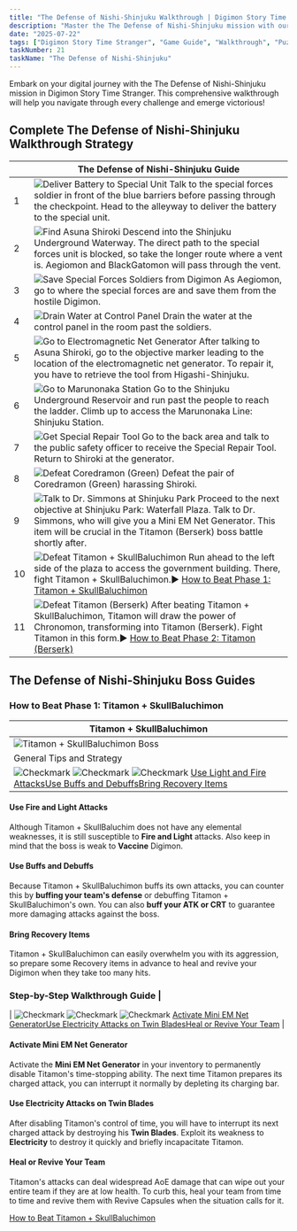 ```yaml
---
title: "The Defense of Nishi-Shinjuku Walkthrough | Digimon Story Time Stranger"
description: "Master the The Defense of Nishi-Shinjuku mission with our comprehensive walkthrough. Learn battle strategies, game mechanics, and progression tips for Digimon Story Time Stranger."
date: "2025-07-22"
tags: ["Digimon Story Time Stranger", "Game Guide", "Walkthrough", "Puzzle Games", "Mobile Games"]
taskNumber: 21
taskName: "The Defense of Nishi-Shinjuku"
---
```


Embark on your digital journey with the The Defense of Nishi-Shinjuku mission in Digimon Story Time Stranger. This comprehensive walkthrough will help you navigate through every challenge and emerge victorious!

## Complete The Defense of Nishi-Shinjuku Walkthrough Strategy

|  | The Defense of Nishi-Shinjuku Guide |
| --- | --- |
| 1 | ![Deliver Battery to Special Unit](/images/walkthorough/6d024420e503f798.webp) Talk to the special forces soldier in front of the blue barriers before passing through the checkpoint. Head to the alleyway to deliver the battery to the special unit. |
| 2 | ![Find Asuna Shiroki](/images/walkthorough/e72a7b97fce5bf49.webp) Descend into the Shinjuku Underground Waterway. The direct path to the special forces unit is blocked, so take the longer route where a vent is. Aegiomon and BlackGatomon will pass through the vent. |
| 3 | ![Save Special Forces Soldiers from Digimon](/images/walkthorough/3e84e683c911fefb.webp) As Aegiomon, go to where the special forces are and save them from the hostile Digimon. |
| 4 | ![Drain Water at Control Panel](/images/walkthorough/d068b68b11469862.webp) Drain the water at the control panel in the room past the soldiers. |
| 5 | ![Go to Electromagnetic Net Generator](/images/walkthorough/cdcec08d4e27f75f.webp) After talking to Asuna Shiroki, go to the objective marker leading to the location of the electromagnetic net generator. To repair it, you have to retrieve the tool from Higashi-Shinjuku. |
| 6 | ![Go to Marunonaka Station](/images/walkthorough/987a479a4caf0ebe.webp) Go to the Shinjuku Underground Reservoir and run past the people to reach the ladder. Climb up to access the Marunonaka Line: Shinjuku Station. |
| 7 | ![Get Special Repair Tool](/images/walkthorough/3a6578e44aeebd0f.webp) Go to the back area and talk to the public safety officer to receive the Special Repair Tool. Return to Shiroki at the generator. |
| 8 | ![Defeat Coredramon (Green)](/images/walkthorough/cd55afd29d30c605.webp) Defeat the pair of Coredramon (Green) harassing Shiroki. |
| 9 | ![Talk to Dr. Simmons at Shinjuku Park](/images/walkthorough/790a4b6dfbfdd549.webp) Proceed to the next objective at Shinjuku Park: Waterfall Plaza. Talk to Dr. Simmons, who will give you a Mini EM Net Generator. This item will be crucial in the Titamon (Berserk) boss battle shortly after. |
| 10 | ![Defeat Titamon + SkullBaluchimon](/images/walkthorough/f1f8176434dea4cd.webp) Run ahead to the left side of the plaza to access the government building. There, fight Titamon + SkullBaluchimon.▶︎ [How to Beat Phase 1: Titamon + SkullBaluchimon](#hm_101) |
| 11 | ![Defeat Titamon (Berserk)](/images/walkthorough/0a663e7b357a88d0.webp) After beating Titamon + SkullBaluchimon, Titamon will draw the power of Chronomon, transforming into Titamon (Berserk). Fight Titamon in this form.▶︎ [How to Beat Phase 2: Titamon (Berserk)](#hm_102) |

## The Defense of Nishi-Shinjuku Boss Guides

### How to Beat Phase 1: Titamon + SkullBaluchimon

| Titamon + SkullBaluchimon |
| --- |
| ![Titamon + SkullBaluchimon Boss](/images/walkthorough/1b44c4a2d974ff65.webp) |
| General Tips and Strategy |
| ![Checkmark](/images/walkthorough/302062a858042a1d.webp) ![Checkmark](/images/walkthorough/302062a858042a1d.webp) ![Checkmark](/images/walkthorough/302062a858042a1d.webp) [Use Light and Fire Attacks](#hs_1)[Use Buffs and Debuffs](#hs_2)[Bring Recovery Items](#hs_3) |

#### Use Fire and Light Attacks

Although Titamon + SkullBaluchim does not have any elemental weaknesses, it is still susceptible to **Fire and Light** attacks. Also keep in mind that the boss is weak to **Vaccine** Digimon.

#### Use Buffs and Debuffs

Because Titamon + SkullBaluchimon buffs its own attacks, you can counter this by **buffing your team's defense** or debuffing Titamon + SkullBaluchimon's own. You can also **buff your ATK or CRT** to guarantee more damaging attacks against the boss.

#### Bring Recovery Items

Titamon + SkullBaluchimon can easily overwhelm you with its aggression, so prepare some Recovery items in advance to heal and revive your Digimon when they take too many hits.

### Step-by-Step Walkthrough Guide |
| ![Checkmark](/images/walkthorough/302062a858042a1d.webp) ![Checkmark](/images/walkthorough/302062a858042a1d.webp) ![Checkmark](/images/walkthorough/302062a858042a1d.webp) [Activate Mini EM Net Generator](#hs_4)[Use Electricity Attacks on Twin Blades](#hs_5)[Heal or Revive Your Team](#hs_6) |

#### Activate Mini EM Net Generator

Activate the **Mini EM Net Generator** in your inventory to permanently disable Titamon's time-stopping ability. The next time Titamon prepares its charged attack, you can interrupt it normally by depleting its charging bar.

#### Use Electricity Attacks on Twin Blades

After disabling Titamon's control of time, you will have to interrupt its next charged attack by destroying his **Twin Blades**. Exploit its weakness to **Electricity** to destroy it quickly and briefly incapacitate Titamon.

#### Heal or Revive Your Team

Titamon's attacks can deal widespread AoE damage that can wipe out your entire team if they are at low health. To curb this, heal your team from time to time and revive them with Revive Capsules when the situation calls for it.

[How to Beat Titamon + SkullBaluchimon](/games/Digimon-Story-Time-Stranger/archives/558358)